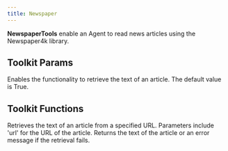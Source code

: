 ```yaml
---
title: Newspaper
---
```


**NewspaperTools** enable an Agent to read news articles using the Newspaper4k library.

## Toolkit Params

<ResponseField name="get_article_text" type="bool" default="True">
  Enables the functionality to retrieve the text of an article. The default
  value is True.
</ResponseField>

## Toolkit Functions

<ResponseField name="get_article_text">
  Retrieves the text of an article from a specified URL. Parameters include
  'url' for the URL of the article. Returns the text of the article or an error
  message if the retrieval fails.
</ResponseField>
